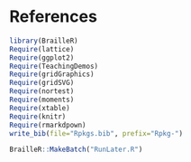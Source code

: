 # References

```R
library(BrailleR)
Require(lattice)
Require(ggplot2)
Require(TeachingDemos)
Require(gridGraphics)
Require(gridSVG)
Require(nortest)
Require(moments)
Require(xtable)
Require(knitr)
Require(rmarkdpown)
write_bib(file="Rpkgs.bib", prefix="Rpkg-")
```

```r
BrailleR::MakeBatch("RunLater.R")
```
